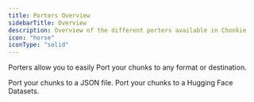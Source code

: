 ```yaml
---
title: Porters Overview
sidebarTitle: Overview
description: Overview of the different porters available in Chonkie
icon: "horse"
iconType: "solid"
---
```

Porters allow you to easily Port your chunks to any format or destination.

<CardGroup cols={2}>
  <Card
    title="JSONPorter"
    icon="horse"
    href="/python-sdk/porters/json-porter"
  >
    Port your chunks to a JSON file.
  </Card>
  <Card
    title="DatasetsPorter"
    icon="horse"
    href="/python-sdk/porters/datasets-porter"
  >
    Port your chunks to a Hugging Face Datasets.
  </Card>

</CardGroup>
